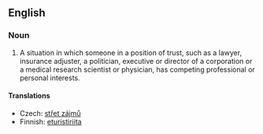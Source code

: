 ==English==
{{wikipedia}}
===Noun===
{{en-noun|sg=[[conflict]] of [[interest]]|pl=conflicts of interest}}

# {{legal}} A situation in which someone in a position of trust, such as a lawyer, insurance adjuster, a politician, executive or director of a corporation or a medical research scientist or physician, has competing professional or personal interests.

====Translations====
{{trans-top|situation of a person in trust}}
*Czech: [[střet zájmů]] {{m}}
*Finnish: [[eturistiriita]]
{{trans-mid}}
{{trans-bottom}}